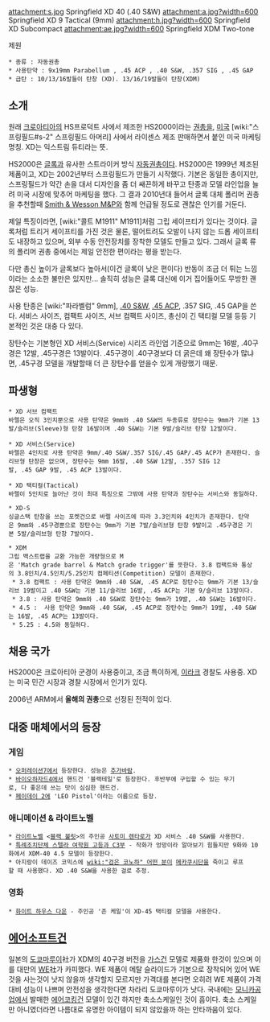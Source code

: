 attachment:s.jpg
Springfield XD 40 (.40 S&W)
attachment:a.jpg?width=600
Springfield XD 9 Tactical (9mm)
attachment:h.jpg?width=600
Springfield XD Subcompact
attachment:ae.jpg?width=600
Springfield XDM Two-tone

제원
 * 종류 : 자동권총
 * 사용탄약 : 9x19mm Parabellum , .45 ACP , .40 S&W, .357 SIG , .45 GAP
 * 급탄 : 10/13/16발들이 탄창 (XD). 13/16/19발들이 탄창(XDM)

== 소개 ==
원래 [[크로아티아]]의 HS프로덕트 사에서 제조한 HS2000이라는 [[권총]]을, [[미국]] [wiki:"스프링필드#s-2" 스프링필드 아머리] 사에서 라이센스 제조 판매하면서 붙인 미국 마케팅 명칭. XD는 익스트림 듀티라는 뜻.

HS2000은 [[글록]]과 유사한 스트라이커 방식 [[자동권총]]이다. HS2000은 1999년 제조된 제품이고, XD는 2002년부터 스프링필드가 만들기 시작했다. 기본은 동일한 총이지만, 스프링필드가 약간 손을 대서 디자인을 좀 더 쌔끈하게 바꾸고 탄종과 모델 라인업을 늘려 미국 시장에 맞추어 마케팅을 했다. 그 결과 2010년대 들어서 글록 대체 폴리머 권총을 추천할때 [[Smith & Wesson M&P]]와 함께 언급될 정도로 괜찮은 인기를 거둔다.

제일 특징이라면, [wiki:"콜트 M1911" M1911]처럼 그립 세이프티가 있다는 것이다. 글록처럼 트리거 세이프티를 가진 것은 물론, 떨어트려도 오발이 나지 않는 드롭 세이프티도 내장하고 있으며, 외부 수동 안전장치를 장착한 모델도 만들고 있다. 그래서 글록 류의 폴리머 권총 중에서는 제일 안전한 편이라는 평을 받는다.

다만 총신 높이가 글록보다 높아서(이건 글록이 낮은 편이다) 반동이 조금 더 튀는 느낌이라는 소소한 불만은 있지만... 솔직히 성능은 글록 대신에 이거 집어들어도 무방한 괜찮은 성능.

사용 탄종은 [wiki:"파라벨럼" 9mm], [[.40 S&W]], [[.45 ACP]], .357 SIG, .45 GAP을 쓴다. 서비스 사이즈, 컴팩트 사이즈, 서브 컴팩트 사이즈, 총신이 긴 택티컬 모델 등등 기본적인 것은 대충 다 있다.

장탄수는 기본형인 XD 서비스(Service) 시리즈 라인업 기준으로 9mm는 16발, .40구경은 12발, .45구경은 13발이다. .45구경이 .40구경보다 더 굵은데 왜 장탄수가 많냐면, .45구경 모델을 개발할때 더 큰 장탄수를 얻을수 있게 개량했기 때문.

== 파생형 ==
 * XD 서브 컴팩트
 바렐은 오직 3인치뿐으로 사용 탄약은 9mm와 .40 S&W의 두종류로 장탄수는 9mm가 기본 13발/슬리브(Sleeve)형 탄창 16발이며 .40 S&W는 기본 9발/슬리브 탄창 12발이다. 

 * XD 서비스(Service)
 바렐은 4인치로 사용 탄약은 9mm/.40 S&W/.357 SIG/.45 GAP/.45 ACP가 존재한다. 슬리브형 탄창은 없으며, 장탄수는 9mm 16발, .40 S&W 12발, .357 SIG 12발, .45 GAP 9발, .45 ACP 13발이다.

 * XD 택티컬(Tactical)
 바렐이 5인치로 늘어난 것이 최대 특징으로 그밖에 사용 탄약과 장탄수는 서비스와 동일하다.

 * XD-S
 싱글스택 탄창을 쓰는 포켓건으로 바렐 사이즈에 따라 3.3인치와 4인치가 존재한다. 탄약은 9mm와 .45구경뿐으로 장탄수는 9mm가 기본 7발/슬리브형 탄창 9발이고 .45구경은 기본 5발/슬리브형 탄창 7발이다.

 * XDM
 그립 백스트랩을 교환 가능한 개량형으로 M은 'Match grade barrel & Match grade trigger'를 뜻한다. 3.8 컴팩트와 통상의 3.8인치/4.5인치/5.25인치 컴페티션(Competition) 모델이 존재한다.
  * 3.8 컴팩트 : 사용 탄약은 9mm와 .40 S&W, .45 ACP로 장탄수는 9mm가 기본 13/슬리브 19발이고 .40 S&W는 기본 11/슬리브 16발, .45 ACP는 기본 9/슬리브 13발이다.
  * 3.8 : 사용 탄약은 9mm와 .40 S&W로 장탄수는 9mm가 19발, .40 S&W는 16발이다.
  * 4.5 :  사용 탄약은 9mm와 .40 S&W, .45 ACP로 장탄수는 9mm가 19발, .40 S&W는 16발, .45 ACP는 13발이다.
  * 5.25 : 4.5와 동일하다. 

== 채용 국가 ==
HS2000은 크로아티아 군경이 사용중이고, 조금 특이하게, [[이라크]] 경찰도 사용중. XD는 미국 민간 시장과 경찰 시장에서 인기가 있다.

2006년 ARM에서 '''올해의 권총'''으로 선정된 전적이 있다.

== 대중 매체에서의 등장 ==
=== 게임 ===
 * [[오퍼레이션7]]에서 등장한다. 성능은 [[추가바람]].
 * [[바이오하자드4]]에서 핸드건 '블랙테일'로 등장한다. 후반부에 구입할 수 있는 무기로, 다 좋은데 쓰는 맛이 심심한 핸드건.
 * [[페이데이 2]]에 'LEO Pistol'이라는 이름으로 등장.
=== 애니메이션 & 라이트노벨 ===
 * [[라이트노벨]] <[[블랙 불릿]]>의 주인공 [[사토미 렌타로]]가 XD 서비스 .40 S&W를 사용한다.
 * [[특례조치단체 스텔라 여학원 고등과 C3부]] - 작화가 엉망이라 알아보기 힘들지만 9화와 10화에서 XDM-40 4.5 모델이 등장한다.
 * 아지랑이 데이즈 코믹스에 [[wiki:"검은 코노하" 어떤 분]]이 [[메카쿠시단]]을 죽이고 루프할 때 사용했다. XD .40 S&W을 사용한 걸로 추정.
=== 영화 ===
 * [[화이트 하우스 다운]] - 주인공 '존 케일'이 XD-45 택티컬 모델을 사용한다.

== [[에어소프트건]] ==

일본의 [[도쿄마루이]]社가 XDM의 40구경 버전을 [[가스건]] 모델로 제품화 한것이 있으며 이를 대만의 [[WE]]社가 카피했다. WE 제품이 메탈 슬라이드가 기본으로 장착되어 있어 WE것을 사는것이 낫지 않을까 생각할지 모르지만 가격대를 본다면 오히려 WE 제품이 가격대비 성능이 나쁘며 안전성을 생각한다면 차라리 도쿄마루이가 낫다. 국내에는 [[모니카공업]]에서 발매한 [[에어코킹건]] 모델이 있긴 하지만 축소스케일인 것이 흠이다. 축소 스케일만 아니였더라면 나름대로 유명한 아이템이 되지 않았을까 하는 안타까움이 있다.
 
 

